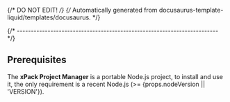 {/* DO NOT EDIT! */}
{/* Automatically generated from docusaurus-template-liquid/templates/docusaurus. */}

{/* ------------------------------------------------------------------------ */}

## Prerequisites

The **xPack Project Manager** is a portable Node.js project,
to install and use it, the only requirement is a recent Node.js
(>= {props.nodeVersion || 'VERSION'}).
